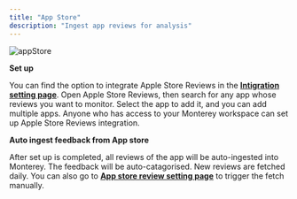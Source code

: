 ```yaml
---
title: "App Store"
description: "Ingest app reviews for analysis"
---
```

![appStore](/images/appStore.png)

**Set up**

You can find the option to integrate Apple Store Reviews in the **[Intigration setting page](https://docs.monterey.ai/https://app.monterey.ai/w/default/settings/integrations/)**. Open Apple Store Reviews, then search for any app whose reviews you want to monitor. Select the app to add it, and you can add multiple apps. Anyone who has access to your Monterey workspace can set up Apple Store Reviews integration.

**[](https://docs.monterey.ai/ingest-from-apple#auto-ingest-feedback-from-app-store)Auto ingest feedback from App store**

After set up is completed, all reviews of the app will be auto-ingested into Monterey. The feedback will be auto-catagorised. New reviews are fetched daily. You can also go to **[App store review setting page](https://app.monterey.ai/w/default/settings/integrations/app-store-reviews)** to trigger the fetch manually.
